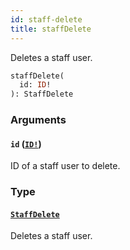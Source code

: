 ```yaml
---
id: staff-delete
title: staffDelete
---
```


Deletes a staff user.

```graphql
staffDelete(
  id: ID!
): StaffDelete

```

### Arguments

#### `id` ([`ID!`](../../../developer/api-reference/scalars/id))

ID of a staff user to delete.

### Type

#### [`StaffDelete`](../../../developer/api-reference/objects/staff-delete)

Deletes a staff user.
